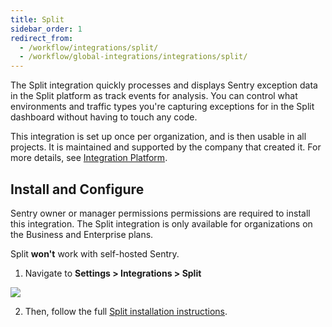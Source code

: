 ```yaml
---
title: Split
sidebar_order: 1
redirect_from:
  - /workflow/integrations/split/
  - /workflow/global-integrations/integrations/split/
---
```


The Split integration quickly processes and displays Sentry exception data in the Split platform as track events for analysis. You can control what environments and traffic types you're capturing exceptions for in the Split dashboard without having to touch any code.

This integration is set up once per organization, and is then usable in all projects. It is maintained and supported by the company that created it. For more details, see [Integration Platform](product/integrations/integration-platform/).

## Install and Configure

<Alert title="Note" level="info">
Sentry owner or manager permissions permissions are required to install this integration. The Split integration is only available for organizations on the Business and Enterprise plans.

Split **won't** work with self-hosted Sentry.
</Alert>

1. Navigate to **Settings > Integrations > Split**

  ![](split.png)

2. Then, follow the full [Split installation instructions](https://help.split.io/hc/en-us/articles/360029879431).
